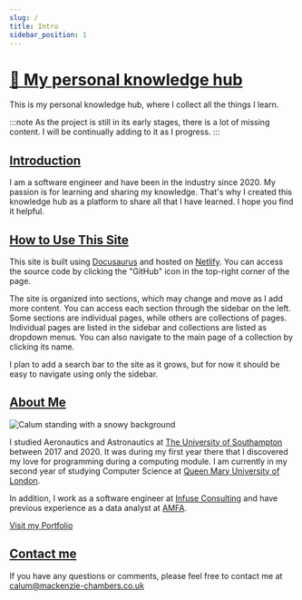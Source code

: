```yaml
---
slug: /
title: Intro
sidebar_position: 1
---
```


# [🧠 My personal knowledge hub](/)

This is my personal knowledge hub, where I collect all the things I learn.

:::note
As the project is still in its early stages, there is a lot of missing content. I will be continually adding to it as I progress.
:::

## [Introduction](#introduction)

I am a software engineer and have been in the industry since 2020. My passion is for learning and sharing my knowledge. That's why I created this knowledge hub as a platform to share all that I have learned. I hope you find it helpful.

## [How to Use This Site](#how-to-use-this-site)

This site is built using [Docusaurus](https://docusaurus.io/) and hosted on [Netlify](https://www.netlify.com/). You can access the source code by clicking the "GitHub" icon in the top-right corner of the page.

The site is organized into sections, which may change and move as I add more content. You can access each section through the sidebar on the left. Some sections are individual pages, while others are collections of pages. Individual pages are listed in the sidebar and collections are listed as dropdown menus. You can also navigate to the main page of a collection by clicking its name.

I plan to add a search bar to the site as it grows, but for now it should be easy to navigate using only the sidebar.

## [About Me](#about-me)

![Calum standing with a snowy background](skiing.jpg "Profile")

I studied Aeronautics and Astronautics at [The University of Southampton](https://www.southampton.ac.uk/) between 2017 and 2020. It was during my first year there that I discovered my love for programming during a computing module. I am currently in my second year of studying Computer Science at [Queen Mary University of London](https://www.qmul.ac.uk/).

In addition, I work as a software engineer at [Infuse Consulting](https://infuse.it/) and have previous experience as a data analyst at [AMFA](https://assetmanagement.co.uk/).

<a class="cta" href="https://mackenzie-chambers.co.uk/">
  Visit my Portfolio
</a>

## [Contact me](#contact-me)

If you have any questions or comments, please feel free to contact me at calum@mackenzie-chambers.co.uk
